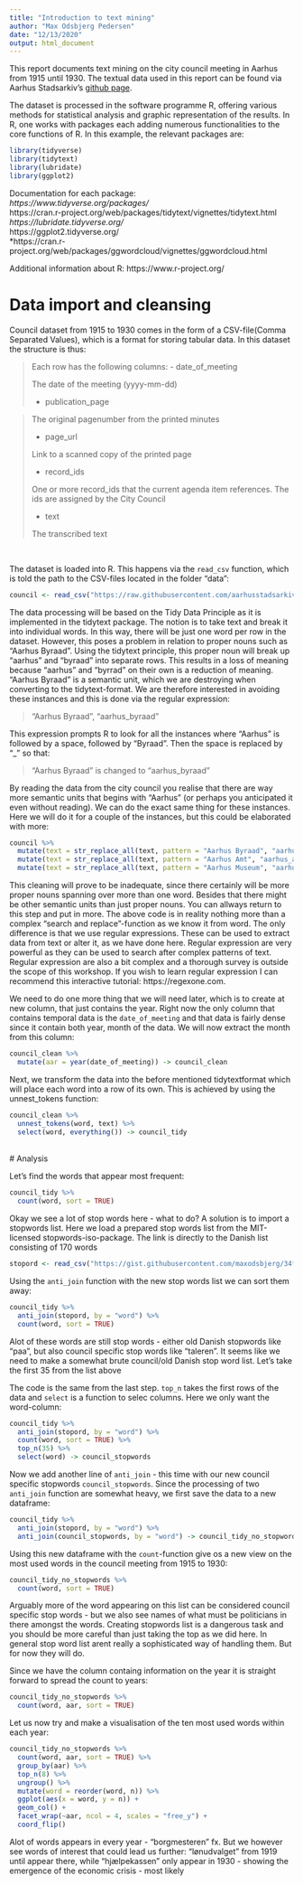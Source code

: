 ```yaml
---
title: "Introduction to text mining"
author: "Max Odsbjerg Pedersen"
date: "12/13/2020"
output: html_document
---
```

This report documents text mining on the city council meeting in Aarhus from 1915 until 1930. The textual data used in this report can be found via Aarhus Stadsarkiv's [github page](https://github.com/aarhusstadsarkiv/datasets/tree/master/minutes/city-council).


The dataset is processed in the software programme R, offering various methods for statistical analysis and graphic representation of the results. In R, one works with packages each adding numerous functionalities to the core functions of R. In this example, the relevant packages are:

```r
library(tidyverse)
library(tidytext)
library(lubridate)
library(ggplot2)
```
Documentation for each package: <br>
*https://www.tidyverse.org/packages/ <br>
*https://cran.r-project.org/web/packages/tidytext/vignettes/tidytext.html <br>
*https://lubridate.tidyverse.org/ <br>
*https://ggplot2.tidyverse.org/ <br>
*https://cran.r-project.org/web/packages/ggwordcloud/vignettes/ggwordcloud.html<br>

Additional information about R: 
https://www.r-project.org/




# Data import and cleansing
Council dataset from 1915 to 1930 comes in the form of a CSV-file(Comma Separated Values), which is a format for storing tabular data. In this dataset the structure is thus:


>Each row has the following columns:
- date_of_meeting
>
>   The date of the meeting (yyyy-mm-dd)
>
- publication_page

>   The original pagenumber from the printed minutes
>
- page_url
>
   Link to a scanned copy of the printed page
>
- record_ids
>
   One or more record_ids that the current agenda item references. The ids are assigned by the City Council
>
- text
>
   The transcribed text

<br>

The dataset is loaded into R. This happens via the `read_csv` function, which is told the path to the CSV-files located in the folder "data":

```r
council <- read_csv("https://raw.githubusercontent.com/aarhusstadsarkiv/datasets/master/minutes/city-council/city-council-minutes-1915-1930.csv")
```


The data processing will be based on the Tidy Data Principle as it is implemented in the tidytext package. The notion is to take text and break it into individual words. In this way, there will be just one word per row in the dataset. However, this poses a problem in relation to proper nouns such as "Aarhus Byraad". Using the tidytext principle, this proper noun will break up “aarhus” and “byraad” into separate rows. This results in a loss of meaning because “aarhus” and “byrrad” on their own is a reduction of meaning. "Aarhus Byraad" is a semantic unit, which we are destroying when converting to the tidytext-format. We are therefore interested in avoiding these instances and this is done via the regular expression:

>"Aarhus Byraad", "aarhus_byraad"

This expression prompts R to look for all the instances where "Aarhus" is followed by a space, followed by "Byraad". Then the space is replaced by “_” so that:

>"Aarhus Byraad" is changed to "aarhus_byraad"

By reading the data from the city council you realise that there are way more semantic units that begins with "Aarhus" (or perhaps you anticipated it even without reading). We can do the exact same thing for these instances. Here we will do it for a couple of the instances, but this could be elaborated with more:

```r
council %>% 
  mutate(text = str_replace_all(text, pattern = "Aarhus Byraad", "aarhus_byraad")) %>%
  mutate(text = str_replace_all(text, pattern = "Aarhus Amt", "aarhus_amt")) %>% 
  mutate(text = str_replace_all(text, pattern = "Aarhus Museum", "aarhus_museum"))-> council_clean
```
This cleaning will prove to be inadequate, since there certainly will be more proper nouns spanning over more than one word. Besides that there might be other semantic units than just proper nouns. You can allways return to this step and put in more.
The above code is in reality nothing more than a complex "search and replace"-function as we know it from word. The only difference is that we use regular expressions. These can be used to extract data from text or alter it, as we have done here. Regular expression are very powerful as they can be used to search after complex patterns of text. Regular expression are also a bit complex and a thorough survey is outside the scope of this workshop. If you wish to learn regular expression I can recommend this interactive tutorial: https://regexone.com. 

We need to do one more thing that we will need later, which is to create at new column, that just contains the year. Right now the only column that contains temporal data is the `date_of_meeting` and that data is fairly dense since it contain both year, month of the data. We will now extract the month from this column:

```r
council_clean %>% 
  mutate(aar = year(date_of_meeting)) -> council_clean
```



Next, we transform the data into the before mentioned tidytextformat which will place each word into a row of its own. This is achieved by using the unnest_tokens function:

```r
council_clean %>% 
  unnest_tokens(word, text) %>% 
  select(word, everything()) -> council_tidy
```


<br>
# Analysis

Let's find the words that appear most frequent:
```r
council_tidy %>% 
  count(word, sort = TRUE)
```


Okay we see a lot of stop words here - what to do? A solution is to import a stopwords list. Here we load a prepared stop words list from the MIT-licensed stopwords-iso-package. The link is directly to the Danish list consisting of 170 words
```r
stopord <- read_csv("https://gist.githubusercontent.com/maxodsbjerg/34f3d59a9e659ecdd5f8ff846ee4a5ca/raw/05ccb6acf4b3516280e3ee6fe6aeb29d24f37e25/stopord.txt")
```






Using the `anti_join` function with the new stop words list we can sort them away:

```r
council_tidy %>% 
  anti_join(stopord, by = "word") %>% 
  count(word, sort = TRUE)
```

Alot of these words are still stop words - either old Danish stopwords like "paa", but also council specific stop words like "taleren". It seems like we need to make a somewhat brute council/old Danish stop word list. Let's take the first 35 from the list above

The code is the same from the last step. `top_n` takes the first rows of the data and `select` is a function to selec columns. Here we only want the word-column:

```r
council_tidy %>% 
  anti_join(stopord, by = "word") %>% 
  count(word, sort = TRUE) %>% 
  top_n(35) %>% 
  select(word) -> council_stopwords
```






Now we add another line of `anti_join` - this time with our new council specific stopwords `council_stopwords`. Since the processing of two `anti_join` function are somewhat heavy, we first save the data to a new dataframe:

```r
council_tidy %>% 
  anti_join(stopord, by = "word") %>% 
  anti_join(council_stopwords, by = "word") -> council_tidy_no_stopwords
```

Using this new dataframe with the `count`-function give os a new view on the most used words in the council meeting from 1915 to 1930:
```r
council_tidy_no_stopwords %>% 
  count(word, sort = TRUE)
```


Arguably more of the word appearing on this list can be considered council specific stop words - but we also see names of what must be politicians in there amongst the words. Creating stopwords list is a dangerous task and you should be more careful than just taking the top as we did here. In general stop word list arent really a sophisticated way of handling them. But for now they will do. 


Since we have the column containg information on the year it is straight forward to spread the count to years: 
```r
council_tidy_no_stopwords %>% 
  count(word, aar, sort = TRUE)
```


Let us now try and make a visualisation of the ten most used words within each year:

```r
council_tidy_no_stopwords %>% 
  count(word, aar, sort = TRUE) %>%
  group_by(aar) %>% 
  top_n(8) %>%
  ungroup() %>% 
  mutate(word = reorder(word, n)) %>%
  ggplot(aes(x = word, y = n)) +
  geom_col() +
  facet_wrap(~aar, ncol = 4, scales = "free_y") +
  coord_flip()
```
Alot of words appears in every year - "borgmesteren" fx. But we however see words of interest that could lead us further: "lønudvalget"  from 1919 until appear there, while "hjælpekassen" only appear in 1930 - showing the emergence of the economic crisis - most likely 

